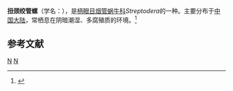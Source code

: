 {{Speciesbox
| taxon = Streptodera trachelostropha
| binomial_authority = (Moellendroff, 1882)
}}
'''扭颈绞管螺'''（学名：''{{lang|la|Streptodera trachelostropha}}''），是[[柄眼目|柄眼目]][[烟管蜗牛科|烟管蜗牛科]]''Streptodera''的一种。主要分布于[[中国大陆|中国大陆]]，常栖息在阴暗潮湿、多腐殖质的环境。<ref>{{cite web|url=http://shell.sinica.edu.tw/chinese/shellbase_detail.php?science_no=6507|title=国际贝库：扭颈绞管螺|publisher=台湾贝类资料库|accessdate=2009-08-11|archive-date=2016-03-04|archive-url=https://web.archive.org/web/20160304104806/http://shell.sinica.edu.tw/chinese/shellbase_detail.php?science_no=6507|dead-url=no}}</ref>

== 参考文献 ==
{{reflist}}

{{Taxonbar}}
[[Category:1882年描述的动物|N]]
[[Category:烟管蜗牛科|N]]